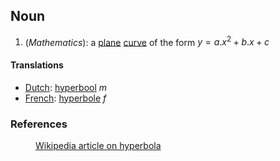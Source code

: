 ==Noun==

#(''Mathematics''): a [[plane]] [[curve]] of the form <math> y = a.x^2 + b.x + c </math>

====Translations====
*[[Dutch]]: [[hyperbool]] ''m''
*[[French]]: [[hyperbole]] ''f''


===References===
:[[w:Hyperbola|Wikipedia article on hyperbola]]